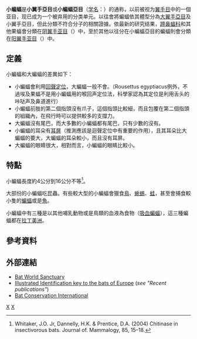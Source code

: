 {{Paraphyletic group
| name=小翼手亞目
| taxon = Chiroptera
| paraphyly = Microchiroptera
| image = Big-eared-townsend-fledermaus.jpg  
| image_caption = {{le|湯森大耳蝠|Townsend's big-eared bat}} ''Corynorhinus townsendii''
| authority = {{le|Dobson|George Edward Dobson}}, 1875
| includes =
*[[鞘尾蝠总科|鞘尾蝠总科]] Emballonuroidea
*[[鼠尾蝠总科|鼠尾蝠总科]] Rhinopomatoidea
*[[蹄鼻蝠总科|蹄鼻蝠总科]] Rhinolophoidea
*[[蝙蝠总科|蝙蝠总科]] Vespertilionoidea
*[[犬吻蝠总科|犬吻蝠总科]] Molossoidea
*[[长腿蝠总科|长腿蝠总科]] Nataloidea
*[[兔唇蝠总科|兔唇蝠总科]] Noctilionoidea
| excludes=
*[[狐蝠科|狐蝠科]] Pteropodidae
}}
'''小蝙蝠'''是'''小翼手亞目'''或'''小蝙蝠亞目'''（[[学名|学名]]：{{lang|la|Microchiroptera}}）的通称，以前被视为[[翼手目|翼手目]]中的一個亚目，现已成为一个被弃用的分类单元。以往會將蝙蝠依其體型分為[[大翼手亞目|大翼手亞目]]及小翼手亞目，但此分類不符合分子的相關證據。依最新的研究结果，[[蹄鼻蝠科|蹄鼻蝠科]]和其他果蝠會分類在[[阴翼手亚目|阴翼手亚目]]（{{lang|la|Yinpterochiroptera}}）中，至於其他以往分在小蝙蝠亞目的蝙蝠則會分類在[[阳翼手亚目|阳翼手亚目]]（{{lang|la|Yangochiroptera}}）中。

==定義==
小蝙蝠和大蝙蝠的差異如下：
* 小蝙蝠會利用[[回聲定位|回聲定位]]，大蝙蝠一般不會。（{{le|埃及果蝠|Egyptian fruit bat}}Rousettus egyptiacus例外，不過埃及果蝠不是用小蝙蝠用的喉回声定位法，科學家認為其定位是利用舌头的咔哒声及鼻道進行）
* 小蝙蝠前肢的第二個指頭沒有爪子，這個指頭比較細，而且包覆在第二個指頭的組織內，在飛行時可以提供較多的支撐力。
* 大蝙蝠沒有尾巴，而大多數的小蝙蝠都有尾巴，只有少數的沒有。
* 小蝙蝠的耳朵有[[耳屏|耳屏]]（推測應該是迴聲定位中有重要的作用），且其耳朵比大蝙蝠的要大，大蝙蝠的耳朵較小，而且沒有耳屏。
* 大蝙蝠的眼睛很大，相對而言，小蝙蝠的眼睛比較小。

==特點==
小蝙蝠長度約4公分到16公分不等<ref>Whitaker, J.O. Jr, Dannelly, H.K. & Prentice, D.A. (2004) Chitinase in insectivorous bats. Journal of. Mammalogy, 85, 15–18.</ref>。

大部份的小蝙蝠吃昆蟲。有些較大型的小蝙蝠會獵食[[鳥|鳥]]、[[蜥蜴|蜥蜴]]、[[蛙|蛙]]，甚至會捕食較小隻的[[蝙蝠|蝙蝠]]或是[[魚|魚]]。

小蝙蝠中有三種是以其他哺乳動物或是鳥類的血液為食物（[[吸血蝙蝠|吸血蝙蝠]]），這三種蝙蝠都在[[拉丁美洲|拉丁美洲]]。

==參考資料==
{{reflist}}

==外部連結==
*[http://www.batworld.org Bat World Sanctuary] {{Wayback|url=http://www.batworld.org/ |date=20210306020042 }}
*[https://web.archive.org/web/20051103015511/http://www.uni-tuebingen.de/tierphys/Kontakt/mitarbeiter_seiten/dietz.htm Illustrated Identification key to the bats of Europe]  (''see "Recent publications"'')
*[http://www.batcon.org Bat Conservation International] {{Wayback|url=http://www.batcon.org/ |date=20130623184422 }}

{{taxonbar}}
{{Authority control}}
[[Category:翼手目|X]]
[[Category:1875年描述的分类群|X]]